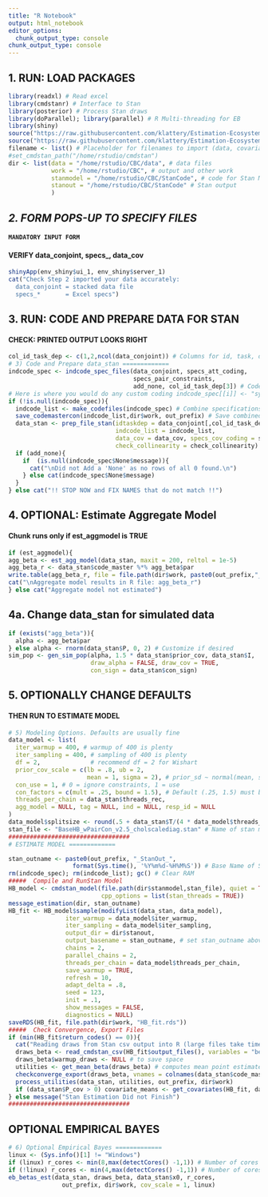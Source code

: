 ```yaml
---
title: "R Notebook"
output: html_notebook
editor_options: 
  chunk_output_type: console
chunk_output_type: console
---
```


###################################### 
## 1. RUN: LOAD PACKAGES
```r
library(readxl) # Read excel
library(cmdstanr) # Interface to Stan
library(posterior) # Process Stan draws
library(doParallel); library(parallel) # R Multi-threading for EB
library(shiny)
source("https://raw.githubusercontent.com/klattery/Estimation-Ecosystem/master/EE_Functions_Stan4.0.R")
source("https://raw.githubusercontent.com/klattery/Estimation-Ecosystem/master/Stan_RShiny_UI.R")
filename <- list() # Placeholder for filenames to import (data, covariates, excel specs)
#set_cmdstan_path("/home/rstudio/cmdstan")
dir <- list(data = "/home/rstudio/CBC/data", # data files
            work = "/home/rstudio/CBC", # output and other work
            stanmodel = "/home/rstudio/CBC/StanCode", # code for Stan Model
            stanout = "/home/rstudio/CBC/StanCode" # Stan output 
            )
```

############################################### 
## *2. FORM POPS-UP TO SPECIFY FILES*
#### `MANDATORY INPUT FORM`
#### VERIFY data_conjoint, specs\_, data_cov
```r
shinyApp(env_shiny$ui_1, env_shiny$server_1)
cat("Check Step 2 imported your data accurately:
  data_conjoint = stacked data file
  specs_*       = Excel specs")
```

################################################ 
## 3. RUN: CODE AND PREPARE DATA FOR STAN
#### CHECK: PRINTED OUTPUT LOOKS RIGHT
```r
col_id_task_dep <- c(1,2,ncol(data_conjoint)) # Columns for id, task, dep
# 3) Code and Prepare data_stan =============
indcode_spec <- indcode_spec_files(data_conjoint, specs_att_coding,
                                   specs_pair_constraints, 
                                   add_none, col_id_task_dep[3]) # Code and constraints each attribute
# Here is where you would do any custom coding indcode_spec[[i]] <- "syntax"
if (!is.null(indcode_spec)){
  indcode_list <- make_codefiles(indcode_spec) # Combine specifications above into one list
  save_codemastercon(indcode_list,dir$work, out_prefix) # Save combined code_master and constraints
  data_stan <- prep_file_stan(idtaskdep = data_conjoint[,col_id_task_dep],
                              indcode_list = indcode_list,
                              data_cov = data_cov, specs_cov_coding = specs_cov_coding,
                              check_collinearity = check_collinearity)
  if (add_none){
    if  (is.null(indcode_spec$None$message)){
      cat("\nDid not Add a 'None' as no rows of all 0 found.\n")
    } else cat(indcode_spec$None$message)  
  } 
} else cat("!! STOP NOW and FIX NAMES that do not match !!")

```


#################################################### 
## 4. OPTIONAL: Estimate Aggregate Model
#### Chunk runs only if est_aggmodel is TRUE
```r
if (est_aggmodel){
agg_beta <- est_agg_model(data_stan, maxit = 200, reltol = 1e-5)
agg_beta_r <- data_stan$code_master %*% agg_beta$par
write.table(agg_beta_r, file = file.path(dir$work, paste0(out_prefix,"_agg_beta.csv")), sep = ",", na = ".", row.names = TRUE)
cat("\nAggregate model results in R file: agg_beta_r")
} else cat("Aggregate model not estimated")
```

################################################ 
## 4a. Change data_stan for simulated data
```r
if (exists("agg_beta")){
  alpha <- agg_beta$par
} else alpha <- rnorm(data_stan$P, 0, 2) # Customize if desired
sim_pop <- gen_sim_pop(alpha, 1.5 * data_stan$prior_cov, data_stan$I,
                       draw_alpha = FALSE, draw_cov = TRUE,
                       con_sign = data_stan$con_sign)


```

################################################### 
## 5. OPTIONALLY CHANGE DEFAULTS
#### THEN RUN TO ESTIMATE MODEL
```r
# 5) Modeling Options. Defaults are usually fine 
data_model <- list(
  iter_warmup = 400, # warmup of 400 is plenty
  iter_sampling = 400, # sampling of 400 is plenty
  df = 2,              # recommend df = 2 for Wishart
  prior_cov_scale = c(lb = .8, ub = 2,
                      mean = 1, sigma = 2), # prior_sd ~ normal(mean, sigma)[lb, ub]
  con_use = 1, # 0 = ignore constraints, 1 = use
  con_factors = c(mult = .25, bound = 1.5), # Default (.25, 1.5) must be >0
  threads_per_chain = data_stan$threads_rec,
  agg_model = NULL, tag = NULL, ind = NULL, resp_id = NULL
)
data_model$splitsize <- round(.5 + data_stan$T/(4 * data_model$threads_per_chain))
stan_file <- "BaseHB_wPairCon_v2.5_cholscalediag.stan" # Name of stan model in dir$stanmodel
##################################
# ESTIMATE MODEL =============

stan_outname <- paste0(out_prefix, "_StanOut_", 
                  format(Sys.time(), '%Y%m%d-%H%M%S')) # Base Name of Stan Output files  
rm(indcode_spec); rm(indcode_list); gc() # Clear RAM
#####  Compile and RunStan Model 
HB_model <- cmdstan_model(file.path(dir$stanmodel,stan_file), quiet = TRUE,
                          cpp_options = list(stan_threads = TRUE))
message_estimation(dir, stan_outname)
HB_fit <- HB_model$sample(modifyList(data_stan, data_model),
                iter_warmup = data_model$iter_warmup,
                iter_sampling = data_model$iter_sampling,
                output_dir = dir$stanout,
                output_basename = stan_outname, # set stan_outname above if changing
                chains = 2,
                parallel_chains = 2,
                threads_per_chain = data_model$threads_per_chain,
                save_warmup = TRUE,
                refresh = 10,
                adapt_delta = .8,
                seed = 123,
                init = .1,
                show_messages = FALSE,
                diagnostics = NULL)
saveRDS(HB_fit, file.path(dir$work, "HB_fit.rds"))
#####  Check Convergence, Export Files  
if (min(HB_fit$return_codes() == 0)){
  cat("Reading draws from Stan csv output into R (large files take time)...")
  draws_beta <- read_cmdstan_csv(HB_fit$output_files(), variables = "beta_ind", format = "draws_list")
  draws_beta$warmup_draws <- NULL # to save space
  utilities <- get_mean_beta(draws_beta) # computes mean point estimates from draws
  checkconverge_export(draws_beta, vnames = colnames(data_stan$code_master), out_prefix, dir$work)
  process_utilities(data_stan, utilities, out_prefix, dir$work)
  if (data_stan$P_cov > 0) covariate_means <- get_covariates(HB_fit, data_stan)
} else message("Stan Estimation Did not Finish")
##################################
```

## OPTIONAL EMPIRICAL BAYES
```r
# 6) Optional Empirical Bayes =============
linux <- (Sys.info()[1] != "Windows")
if (linux) r_cores <- min(8,max(detectCores() -1,1)) # Number of cores to use for EB
if (!linux) r_cores <- min(4,max(detectCores() -1,1)) # Number of cores to use for EB
eb_betas_est(data_stan, draws_beta, data_stan$x0, r_cores,
               out_prefix, dir$work, cov_scale = 1, linux)
```
